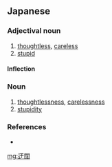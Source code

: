 ==Japanese==
{{ja-kanjitab|う|かつ|yomi=on}}

===Adjectival noun===
{{ja-adj|infl=な|うかつ}}

# [[thoughtless]], [[careless]]
# [[stupid]]

====Inflection====
{{ja-na|うかつ}}

===Noun===
{{ja-noun|うかつ}}

# [[thoughtlessness]], [[carelessness]]
# [[stupidity]]

===References===
* {{R:Shogakukan}}

[[mg:迂闊]]